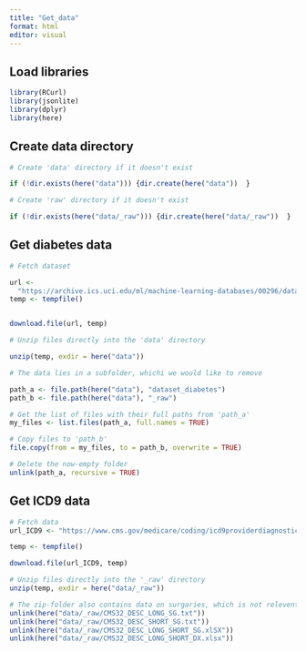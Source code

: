 ```yaml
---
title: "Get_data"
format: html
editor: visual
---
```


## Load libraries

```r
library(RCurl) 
library(jsonlite) 
library(dplyr) 
library(here)
```

## Create data directory

```r
# Create 'data' directory if it doesn't exist

if (!dir.exists(here("data"))) {dir.create(here("data"))  }

# Create 'raw' directory if it doesn't exist

if (!dir.exists(here("data/_raw"))) {dir.create(here("data/_raw"))  }
```

## Get diabetes data

```r
# Fetch dataset

url <- 
  "https://archive.ics.uci.edu/ml/machine-learning-databases/00296/dataset_diabetes.zip"
temp <- tempfile()


download.file(url, temp)

# Unzip files directly into the 'data' directory

unzip(temp, exdir = here("data"))

# The data lies in a subfolder, whichi we would like to remove

path_a <- file.path(here("data"), "dataset_diabetes")
path_b <- file.path(here("data"), "_raw")

# Get the list of files with their full paths from 'path_a'
my_files <- list.files(path_a, full.names = TRUE)

# Copy files to 'path_b'
file.copy(from = my_files, to = path_b, overwrite = TRUE)

# Delete the now-empty folder
unlink(path_a, recursive = TRUE)
```

## Get ICD9 data

```r
# Fetch data
url_ICD9 <- "https://www.cms.gov/medicare/coding/icd9providerdiagnosticcodes/downloads/icd-9-cm-v32-master-descriptions.zip"

temp <- tempfile()

download.file(url_ICD9, temp)

# Unzip files directly into the '_raw' directory
unzip(temp, exdir = here("data/_raw"))

# The zip-folder also contains data on surgaries, which is not relevent here. The unused files are removed 
unlink(here("data/_raw/CMS32_DESC_LONG_SG.txt"))
unlink(here("data/_raw/CMS32_DESC_SHORT_SG.txt"))
unlink(here("data/_raw/CMS32_DESC_LONG_SHORT_SG.xlSX"))
unlink(here("data/_raw/CMS32_DESC_LONG_SHORT_DX.xlsx"))
```
